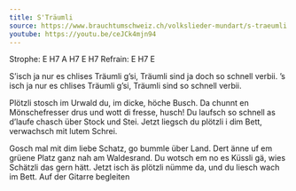 ```yaml
---
title: S'Träumli
source: https://www.brauchtumschweiz.ch/volkslieder-mundart/s-traeumli
youtube: https://youtu.be/ceJCk4mjn94
---
```


Strophe: E H7 A H7 E H7
Refrain: E H7 E

S'isch ja nur es chlises Träumli g’si,
Träumli sind ja doch so schnell verbii.
’s isch ja nur es chlises Träumli g’si,
Träumli sind so schnell verbii.

Plötzli stosch im Urwald du,
im dicke, höche Busch.
Da chunnt en Mönschefresser drus
und wott di fresse, husch!
Du laufsch so schnell as d’laufe chasch
über Stock und Stei.
Jetzt liegsch du plötzli i dim Bett,
verwachsch mit lutem Schrei.

Gosch mal mit dim liebe Schatz,
go bummle über Land.
Dert änne uf em grüene Platz
ganz nah am Waldesrand.
Du wotsch em no es Küssli gä,
wies Schätzli das gern hätt.
Jetzt isch äs plötzli nümme da,
und du liesch wach im Bett.
Auf der Gitarre begleiten



